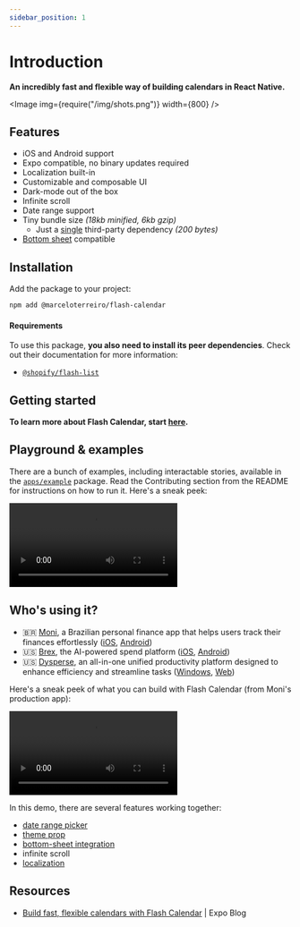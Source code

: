 ```yaml
---
sidebar_position: 1
---
```



# Introduction

**An incredibly fast and flexible way of building calendars in React Native.**

<Image img={require("/img/shots.png")} width={800} />

## Features

- iOS and Android support
- Expo compatible, no binary updates required
- Localization built-in
- Customizable and composable UI
- Dark-mode out of the box
- Infinite scroll
- Date range support
- Tiny bundle size _(18kb minified, 6kb gzip)_
  - Just a [single](https://github.com/developit/mitt) third-party dependency _(200 bytes)_
- [Bottom sheet](https://github.com/gorhom/react-native-bottom-sheet) compatible

## Installation

Add the package to your project:

```bash npm2yarn
npm add @marceloterreiro/flash-calendar
```

#### Requirements

To use this package, **you also need to install its peer dependencies**. Check out their documentation for more information:

- [`@shopify/flash-list`](https://shopify.github.io/flash-list)

## Getting started

**To learn more about Flash Calendar, start [here](/fundamentals/principles).**

## Playground & examples

There are a bunch of examples, including interactable stories, available in the [`apps/example`](https://github.com/MarceloPrado/flash-calendar/tree/285bcec42efa067455bcf44862eeb0f74985caba/apps/example) package. Read the Contributing section from the README for instructions on how to run it. Here's a sneak peek:

<video controls width={500}>
  <source src={playgroundVideo} type="video/mp4" />
</video>

## Who's using it?

- 🇧🇷 [Moni](https://apps.apple.com/br/app/moni-finan%C3%A7as-pessoais/id6462422147), a Brazilian personal finance app that helps users track their finances effortlessly ([iOS](https://apps.apple.com/br/app/moni-finan%C3%A7as-pessoais/id6462422147), [Android](https://play.google.com/store/apps/details?id=com.marceloterreiro.moni))
- 🇺🇸 [Brex](https://brex.com), the AI-powered spend platform ([iOS](https://apps.apple.com/us/app/brex/id1472905508), [Android](https://play.google.com/store/apps/details?id=com.brex.mobile&hl=en&pli=1))
- 🇺🇸 [Dysperse](https://dysperse.com), an all-in-one unified productivity platform designed to enhance efficiency and streamline tasks ([Windows](https://click.dysperse.com/xP1iJKE), [Web](https://click.dysperse.com/b1PFaNM))

Here's a sneak peek of what you can build with Flash Calendar (from Moni's production app):

<video controls width={500}>
  <source src={moniVideo} type="video/mp4" />
</video>

In this demo, there are several features working together:

- [date range picker](/fundamentals/usage#date-range-picker)
- [theme prop](/fundamentals/customization.mdx#theme-prop)
- [bottom-sheet integration](/fundamentals/usage#bottom-sheet)
- infinite scroll
- [localization](/fundamentals/usage#localization-and-date-formatting)

## Resources

- [Build fast, flexible calendars with Flash
  Calendar](https://expo.dev/blog/build-fast-flexible-calendars-in-react-native-with-flash-calendar) |
  Expo Blog
